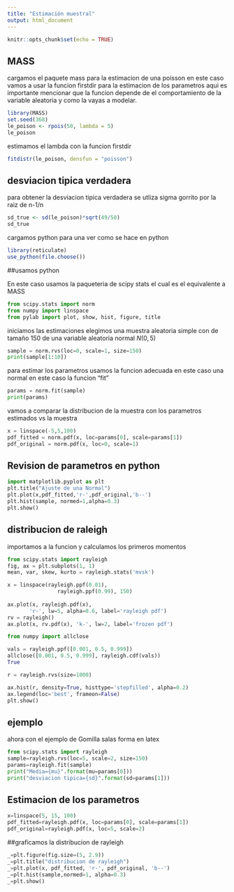 ```yaml
---
title: "Estimación muestral"
output: html_document
---
```


```r
knitr::opts_chunk$set(echo = TRUE)
```

## MASS
cargamos el paquete mass para la estimacion de una poisson en este caso vamos a usar la funcion firstdir para la estimacion de los parametros aqui es importante mencionar que la funcion depende de el comportamiento de la variable aleatoria y como la vayas a modelar.
```r
library(MASS)
set.seed(368)
le_poison <- rpois(50, lambda = 5)
le_poison
```
estimamos el lambda con la funcion firstdir 

```r
fitdistr(le_poison, densfun = "poisson")
```

## desviacion tipica verdadera 
para obtener la desviacion tipica verdadera se utliza sigma gorrito por la raiz de n-1/n 

```r
sd_true <- sd(le_poison)*sqrt(49/50)
sd_true
```
cargamos python para una ver como se hace en python 

```r
library(reticulate)
use_python(file.choose())

```

##usamos python 

En este caso usamos la paqueteria de scipy stats el cual es el equivalente a MASS 
```python
from scipy.stats import norm 
from numpy import linspace
from pylab import plot, show, hist, figure, title
```
iniciamos las estimaciones elegimos una muestra aleatoria simple con de tamaño 150 de una variable aleatoria normal 
                            $N(0, 5)$

```python
sample = norm.rvs(loc=0, scale=1, size=150)
print(sample[1:10])

```

para estimar los parametros usamos la funcion adecuada en este caso una normal en este caso la funcion "fit"

```python
params = norm.fit(sample)
print(params)
```

vamos a comparar la distribucion de la muestra con los parametros estimados vs la muestra

```python
x = linspace(-5,5,100)
pdf_fitted = norm.pdf(x, loc=params[0], scale=params[1])
pdf_original = norm.pdf(x, loc=0, scale=1)
```

## Revision de parametros en python


```python
import matplotlib.pyplot as plt 
plt.title("Ajuste de una Normal")
plt.plot(x,pdf_fitted,'r-',pdf_original,'b--')
plt.hist(sample, normed=1,alpha=0.3)
plt.show()
```
## distribucion de raleigh 
importamos a la funcion y calculamos los primeros momentos

```python
from scipy.stats import rayleigh
fig, ax = plt.subplots(1, 1)
mean, var, skew, kurto = rayleigh.stats('mvsk')

x = linspace(rayleigh.ppf(0.01),
                rayleigh.ppf(0.99), 150)
                
ax.plot(x, rayleigh.pdf(x),
       'r-', lw=5, alpha=0.6, label='rayleigh pdf')
rv = rayleigh()
ax.plot(x, rv.pdf(x), 'k-', lw=2, label='frozen pdf')

from numpy import allclose

vals = rayleigh.ppf([0.001, 0.5, 0.999])
allclose([0.001, 0.5, 0.999], rayleigh.cdf(vals))
True

r = rayleigh.rvs(size=1000)

ax.hist(r, density=True, histtype='stepfilled', alpha=0.2)
ax.legend(loc='best', frameon=False)
plt.show()

```

## ejemplo
ahora con el ejemplo de Gomilla salas forma en latex 

```python
from scipy.stats import rayleigh
sample=rayleigh.rvs(loc=5, scale=2, size=150)
params=rayleigh.fit(sample)
print("Media={mu}".format(mu=params[0]))
print("desviacion tipica={sd}".format(sd=params[1]))

```


## Estimacion de los parametros 
```python
x=linspace(5, 15, 100)
pdf_fitted=rayleigh.pdf(x, loc=params[0], scale=params[1])
pdf_original=rayleigh.pdf(x, loc=5, scale=2)

```


##graficamos la distribucion de rayleigh
```python
_=plt.figure(fig.size=(5, 2.9))
_=plt.title("distribucion de rayleigh")
_=plt.plot(x, pdf_fitted, 'r-', pdf_original, 'b--')
_=plt.hist(sample,normed=1, alpha=0.3)
_=plt.show()
```



















